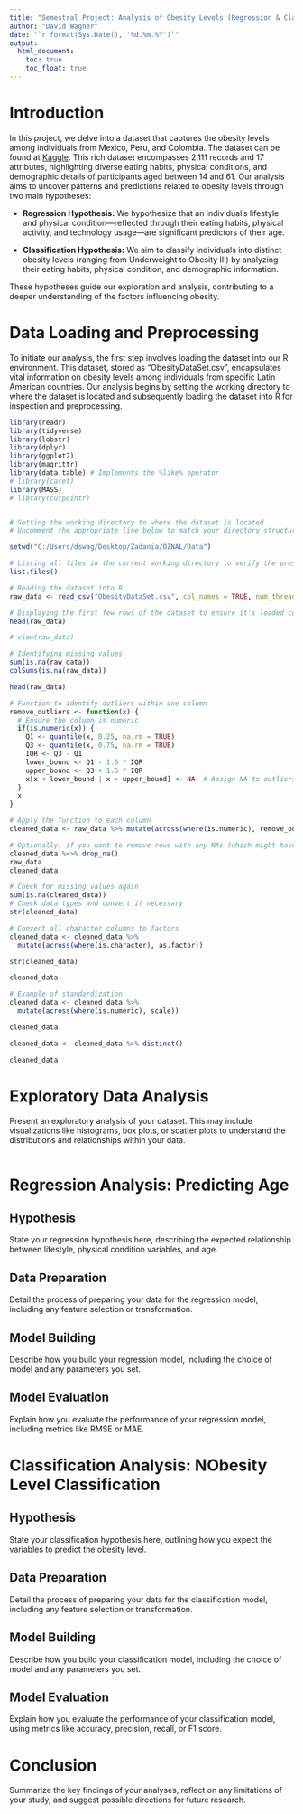 ---
title: "Semestral Project: Analysis of Obesity Levels (Regression & Classification)"
author: "David Wagner"
date: "`r format(Sys.Date(), '%d.%m.%Y')`"
output: 
  html_document:
    toc: true
    toc_float: true
---

# Introduction

In this project, we delve into a dataset that captures the obesity levels among individuals from Mexico, Peru, and Colombia. The dataset can be found at [Kaggle](https://www.kaggle.com/datasets/aravindpcoder/obesity-or-cvd-risk-classifyregressorcluster?resource=download).
This rich dataset encompasses 2,111 records and 17 attributes, highlighting diverse eating habits, physical conditions, and demographic details of participants aged between 14 and 61. Our analysis aims to uncover patterns and predictions related to obesity levels through two main hypotheses:

* **Regression Hypothesis:** We hypothesize that an individual's lifestyle and physical condition—reflected through their eating habits, physical activity, and technology usage—are significant predictors of their age.

* **Classification Hypothesis:** We aim to classify individuals into distinct obesity levels (ranging from Underweight to Obesity III) by analyzing their eating habits, physical condition, and demographic information.

These hypotheses guide our exploration and analysis, contributing to a deeper understanding of the factors influencing obesity.


# Data Loading and Preprocessing

To initiate our analysis, the first step involves loading the dataset into our R environment. This dataset, stored as "ObesityDataSet.csv", encapsulates vital information on obesity levels among individuals from specific Latin American countries. Our analysis begins by setting the working directory to where the dataset is located and subsequently loading the dataset into R for inspection and preprocessing.

```{r load-data, message=FALSE, warning=FALSE}
library(readr)
library(tidyverse)
library(lobstr)
library(dplyr)
library(ggplot2)
library(magrittr)
library(data.table) # Implements the %like% operator
# library(caret)
library(MASS)
# library(cutpointr)


# Setting the working directory to where the dataset is located
# Uncomment the appropriate line below to match your directory structure

setwd("C:/Users/dswag/Desktop/Zadania/OZNAL/Data")

# Listing all files in the current working directory to verify the presence of our dataset
list.files()

# Reading the dataset into R
raw_data <- read_csv("ObesityDataSet.csv", col_names = TRUE, num_threads = 4)

# Displaying the first few rows of the dataset to ensure it's loaded correctly
head(raw_data)

# view(raw_data)

# Identifying missing values
sum(is.na(raw_data))
colSums(is.na(raw_data))

head(raw_data)

# Function to identify outliers within one column
remove_outliers <- function(x) {
  # Ensure the column is numeric
  if(is.numeric(x)) {
    Q1 <- quantile(x, 0.25, na.rm = TRUE)
    Q3 <- quantile(x, 0.75, na.rm = TRUE)
    IQR <- Q3 - Q1
    lower_bound <- Q1 - 1.5 * IQR
    upper_bound <- Q3 + 1.5 * IQR
    x[x < lower_bound | x > upper_bound] <- NA  # Assign NA to outliers
  }
  x
}

# Apply the function to each column
cleaned_data <- raw_data %>% mutate(across(where(is.numeric), remove_outliers))

# Optionally, if you want to remove rows with any NAs (which might have been introduced by removing outliers)
cleaned_data %<>% drop_na()
raw_data
cleaned_data

# Check for missing values again
sum(is.na(cleaned_data))
# Check data types and convert if necessary
str(cleaned_data)

# Convert all character columns to factors
cleaned_data <- cleaned_data %>%
  mutate(across(where(is.character), as.factor))

str(cleaned_data)

cleaned_data

# Example of standardization
cleaned_data <- cleaned_data %>%
  mutate(across(where(is.numeric), scale))

cleaned_data

cleaned_data <- cleaned_data %>% distinct()

cleaned_data


```

# Exploratory Data Analysis

Present an exploratory analysis of your dataset. This may include visualizations like histograms, box plots, or scatter plots to understand the distributions and relationships within your data.

```{r load-data, message=FALSE, warning=FALSE}

```

# Regression Analysis: Predicting Age

## Hypothesis

State your regression hypothesis here, describing the expected relationship between lifestyle, physical condition variables, and age.

## Data Preparation

Detail the process of preparing your data for the regression model, including any feature selection or transformation.

## Model Building

Describe how you build your regression model, including the choice of model and any parameters you set.

## Model Evaluation

Explain how you evaluate the performance of your regression model, including metrics like RMSE or MAE.

# Classification Analysis: NObesity Level Classification

## Hypothesis

State your classification hypothesis here, outlining how you expect the variables to predict the obesity level.

## Data Preparation

Detail the process of preparing your data for the classification model, including any feature selection or transformation.

## Model Building

Describe how you build your classification model, including the choice of model and any parameters you set.

## Model Evaluation

Explain how you evaluate the performance of your classification model, using metrics like accuracy, precision, recall, or F1 score.

# Conclusion

Summarize the key findings of your analyses, reflect on any limitations of your study, and suggest possible directions for future research.
